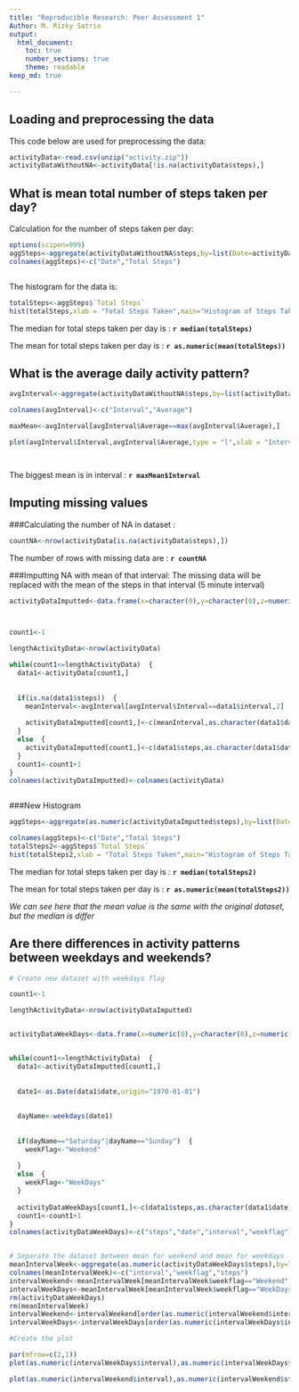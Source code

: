 ```yaml
---
title: "Reproducible Research: Peer Assessment 1"
Author: M. Rizky Satrio
output: 
  html_document:
    toc: true
    number_sections: true
    theme: readable
keep_md: true

---
```



## Loading and preprocessing the data
This code below are used for preprocessing the data:

```r
activityData<-read.csv(unzip("activity.zip"))
activityDataWithoutNA<-activityData[!is.na(activityData$steps),]


```


## What is mean total number of steps taken per day?
Calculation for the number of steps taken per day:
```r
options(scipen=999)
aggSteps<-aggregate(activityDataWithoutNA$steps,by=list(Date=activityDataWithoutNA$date),sum)
colnames(aggSteps)<-c("Date","Total Steps")



```

The histogram for the data is:

```r
totalSteps<-aggSteps$`Total Steps`
hist(totalSteps,xlab = "Total Steps Taken",main="Histogram of Steps Taken Per Day")


```

The median for total steps taken per day is : **`r median(totalSteps)`**  

The mean for total steps taken per day is : **`r as.numeric(mean(totalSteps))`**

## What is the average daily activity pattern?

```r
avgInterval<-aggregate(activityDataWithoutNA$steps,by=list(activityDataWithoutNA$interval),mean)

colnames(avgInterval)<-c("Interval","Average")

maxMean<-avgInterval[avgInterval$Average==max(avgInterval$Average),]

plot(avgInterval$Interval,avgInterval$Average,type = "l",xlab = "Interval",ylab = "Average Steps",main = "Time Series Plot of Average Steps vs Time Interval")




```


The biggest mean is in interval : **`r maxMean$Interval`**



## Imputing missing values  

###Calculating the number of NA in dataset :

```r
countNA<-nrow(activityData[is.na(activityData$steps),])

```
The number of rows with missing data are : **`r countNA`**  

###Imputting NA with mean of that interval:
The missing data will be replaced with the mean of the steps in that interval (5 minute interval)  

```r

activityDataImputted<-data.frame(x=character(0),y=character(0),z=numeric(0),stringsAsFactors = FALSE)



count1<-1

lengthActivityData<-nrow(activityData)

while(count1<=lengthActivityData)  {
  data1<-activityData[count1,]
  
  
  if(is.na(data1$steps))  {
    meanInterval<-avgInterval[avgInterval$Interval==data1$interval,2]
    
    activityDataImputted[count1,]<-c(meanInterval,as.character(data1$date),data1$interval)
  }
  else  {
    activityDataImputted[count1,]<-c(data1$steps,as.character(data1$date),data1$interval)
  }
  count1<-count1+1 
}
colnames(activityDataImputted)<-colnames(activityData)



```


###New Histogram
```r
aggSteps<-aggregate(as.numeric(activityDataImputted$steps),by=list(Date=activityDataImputted$date),sum)

colnames(aggSteps)<-c("Date","Total Steps")
totalSteps2<-aggSteps$`Total Steps`
hist(totalSteps2,xlab = "Total Steps Taken",main="Histogram of Steps Taken Per Day")


```

The median for total steps taken per day is : **`r median(totalSteps2)`**  

The mean for total steps taken per day is : **`r as.numeric(mean(totalSteps2))`**

*We can see here that the mean value is the same with the original dataset, but the median is differ*

## Are there differences in activity patterns between weekdays and weekends?

```r

# Create new dataset with weekdays flag

count1<-1

lengthActivityData<-nrow(activityDataImputted)


activityDataWeekDays<-data.frame(x=numeric(0),y=character(0),z=numeric(0),a=character(0),check.names = FALSE,stringsAsFactors = FALSE)


while(count1<=lengthActivityData)  {
  data1<-activityDataImputted[count1,]
  
  
  date1<-as.Date(data1$date,origin="1970-01-01")
  
  
  dayName<-weekdays(date1)
  
  
  if(dayName=="Saturday"|dayName=="Sunday")  {
    weekFlag<-"Weekend"
    
  }
  else  {
    weekFlag<-"WeekDays"
  }
  
  activityDataWeekDays[count1,]<-c(data1$steps,as.character(data1$date),data1$interval,weekFlag)  
  count1<-count1+1
}
colnames(activityDataWeekDays)<-c("steps","date","interval","weekflag")


# Separate the dataset between mean for weekend and mean for weekdays
meanIntervalWeek<-aggregate(as.numeric(activityDataWeekDays$steps),by=list(activityDataWeekDays$interval,activityDataWeekDays$weekflag),mean)
colnames(meanIntervalWeek)<-c("interval","weekflag","steps")
intervalWeekend<-meanIntervalWeek[meanIntervalWeek$weekflag=="Weekend",]
intervalWeekDays<-meanIntervalWeek[meanIntervalWeek$weekflag=="WeekDays",]
rm(activityDataWeekDays)
rm(meanIntervalWeek)
intervalWeekend<-intervalWeekend[order(as.numeric(intervalWeekend$interval)),]
intervalWeekDays<-intervalWeekDays[order(as.numeric(intervalWeekDays$interval)),]

#Create the plot

par(mfrow=c(2,1))
plot(as.numeric(intervalWeekDays$interval),as.numeric(intervalWeekDays$steps),type = "l",xlab = "Interval",ylab = "Average Steps",main = "WeekDays Data",ylim=c(0,250))

plot(as.numeric(intervalWeekend$interval),as.numeric(intervalWeekend$steps),type = "l",xlab = "Interval",ylab = "Average Steps",main = "WeekEnd Data",ylim=c(0,250))

```
